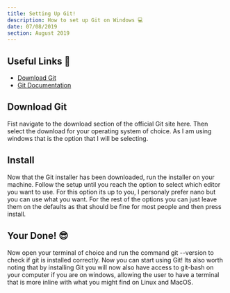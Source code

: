 ```yaml
---
title: Setting Up Git!
description: How to set up Git on Windows 💻
date: 07/08/2019
section: August 2019
---
```


## Useful Links 🙌

- [Download Git](https://git-scm.com/downloads)
- [Git Documentation](https://git-scm.com/doc)

## Download Git

Fist navigate to the download section of the official Git site here. Then select the download for your operating system
of choice. As I am using windows that is the option that I will be selecting.

## Install

Now that the Git installer has been downloaded, run the installer on your machine. Follow the setup until you reach the
option to select which editor you want to use. For this option its up to you, I personaly prefer nano but you can use
what you want. For the rest of the options you can just leave them on the defaults as that should be fine for most
people and then press install.

## Your Done! 😎

Now open your terminal of choice and run the command git --version to check if git is installed correctly. Now you can
start using Git! Its also worth noting that by installing Git you will now also have access to git-bash on your computer
if you are on windows, allowing the user to have a terminal that is more inline with what you might find on Linux and
MacOS.
